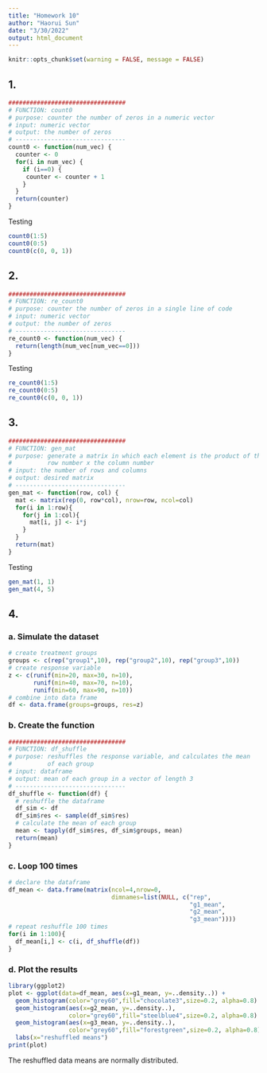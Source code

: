 ```yaml
---
title: "Homework 10"
author: "Haorui Sun"
date: "3/30/2022"
output: html_document
---
```

```r
knitr::opts_chunk$set(warning = FALSE, message = FALSE) 
```

## 1. 
```r
#################################
# FUNCTION: count0
# purpose: counter the number of zeros in a numeric vector
# input: numeric vector
# output: the number of zeros
# -------------------------------
count0 <- function(num_vec) {
  counter <- 0
  for(i in num_vec) {
    if (i==0) {
     counter <- counter + 1 
    }
  }
  return(counter)
}
```

Testing
```r
count0(1:5)
count0(0:5)
count0(c(0, 0, 1))
```

## 2. 
```r
#################################
# FUNCTION: re_count0
# purpose: counter the number of zeros in a single line of code
# input: numeric vector
# output: the number of zeros
# -------------------------------
re_count0 <- function(num_vec) {
  return(length(num_vec[num_vec==0]))
}
```

Testing
```r
re_count0(1:5)
re_count0(0:5)
re_count0(c(0, 0, 1))
```

## 3. 
```r
#################################
# FUNCTION: gen_mat
# purpose: generate a matrix in which each element is the product of the 
#          row number x the column number
# input: the number of rows and columns 
# output: desired matrix
# -------------------------------
gen_mat <- function(row, col) {
  mat <- matrix(rep(0, row*col), nrow=row, ncol=col)
  for(i in 1:row){
    for(j in 1:col){
      mat[i, j] <- i*j
    }
  }
  return(mat)
}
```

Testing
```r
gen_mat(1, 1)
gen_mat(4, 5)
```

## 4. 
### a. Simulate the dataset
```r
# create treatment groups
groups <- c(rep("group1",10), rep("group2",10), rep("group3",10))
# create response variable
z <- c(runif(min=20, max=30, n=10), 
       runif(min=40, max=70, n=10), 
       runif(min=60, max=90, n=10))
# combine into data frame
df <- data.frame(groups=groups, res=z)
```

### b. Create the function
```r
#################################
# FUNCTION: df_shuffle
# purpose: reshuffles the response variable, and calculates the mean 
#          of each group
# input: dataframe
# output: mean of each group in a vector of length 3
# -------------------------------
df_shuffle <- function(df) {
  # reshuffle the dataframe
  df_sim <- df
  df_sim$res <- sample(df_sim$res)
  # calculate the mean of each group
  mean <- tapply(df_sim$res, df_sim$groups, mean)
  return(mean)
}
```

### c. Loop 100 times
```r
# declare the dataframe
df_mean <- data.frame(matrix(ncol=4,nrow=0, 
                             dimnames=list(NULL, c("rep", 
                                                   "g1_mean", 
                                                   "g2_mean",
                                                   "g3_mean"))))
# repeat reshuffle 100 times
for(i in 1:100){
  df_mean[i,] <- c(i, df_shuffle(df))
}   
```

### d. Plot the results
```r
library(ggplot2)
plot <- ggplot(data=df_mean, aes(x=g1_mean, y=..density..)) + 
  geom_histogram(color="grey60",fill="chocolate3",size=0.2, alpha=0.8) + 
  geom_histogram(aes(x=g2_mean, y=..density..),
                 color="grey60",fill="steelblue4",size=0.2, alpha=0.8) +
  geom_histogram(aes(x=g3_mean, y=..density..),
                 color="grey60",fill="forestgreen",size=0.2, alpha=0.8) +
  labs(x="reshuffled means")
print(plot)
```
The reshuffled data means are normally distributed. 
